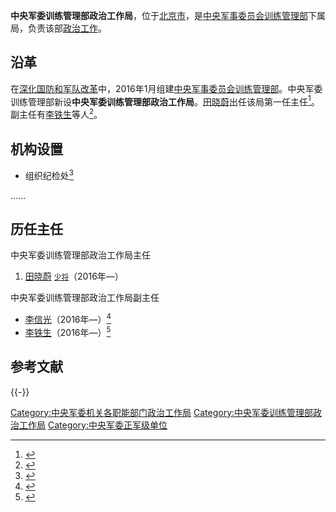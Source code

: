 {{Infobox PRCG
|color = darkgreen
|机构名称 = 中央军委训练管理部政治工作局
|上级机构 = [[中央军事委员会训练管理部|中央军事委员会训练管理部]]
|机构类型 = 中央军委训练管理部下属局
|军事级别 = 正军级|nocat
|标志1 = China Emblem PLA.svg
|标志1说明 = [[中国人民解放军军徽|中国人民解放军军徽]]
|职位1 = 主任
|人员1 = [[田晓蔚|田晓蔚]]
|衔级1 = [[中国人民解放军少将|少将]]
|职位2 = 
|人员2 =
|职位3 =
|人员3 =
|职位4 =
|人员4 =
|地址1 = [[北京市|北京市]]
|成立时间 = 2016年
|a=
|b=
|c=
|d=
|E=
|e=
}}

'''中央军委训练管理部政治工作局'''，位于[[北京市|北京市]]，是[[中央军事委员会训练管理部|中央军事委员会训练管理部]]下属局，负责该部[[军队政治工作学|政治工作]]。

==沿革==
在[[深化国防和军队改革|深化国防和军队改革]]中，2016年1月组建[[中央军事委员会训练管理部|中央军事委员会训练管理部]]。中央军委训练管理部新设'''中央军委训练管理部政治工作局'''。[[田晓蔚|田晓蔚]]出任该局第一任主任<ref>{{Cite web|title=田晓蔚已调任军委训练管理部政治工作局主任|url=http://news.sohu.com/20160727/n461298986.shtml|accessdate=2020-06-17|date=2016-07-27|publisher=搜狐新闻}}</ref>。副主任有[[李铁生|李铁生]]等人<ref>{{Cite web|title=金寨大事记（2016年5月）|url=http://daj.ahjinzhai.gov.cn/DocHtml/325/16/06/00092756.html|accessdate=2016-09-07|date=2016-06-01|publisher=金寨县党史县志档案局|archiveurl=https://web.archive.org/web/20160927162753/http://daj.ahjinzhai.gov.cn/DocHtml/325/16/06/00092756.html|archivedate=2016-09-27|dead-url=yes}}</ref>。

==机构设置==
*组织纪检处<ref name="ruihua">{{Cite web|title=工作简报第168期|url=http://www.rsmchina.com.cn/EventsContent.php?id=2900|date=2017-06-05|publisher=瑞华会计师事务所|accessdate=2017-08-07|archive-date=2017-08-08|archive-url=https://web.archive.org/web/20170808000549/http://www.rsmchina.com.cn/EventsContent.php?id=2900|dead-url=yes}}</ref>
……

== 历任主任 ==
{{col-begin}}
{{col-2}}
;中央军委训练管理部政治工作局主任
# [[田晓蔚|田晓蔚]] <small>[[中国人民解放军少将|少将]]</small>（2016年—）

{{col-2}}
;中央军委训练管理部政治工作局副主任
*[[李信光|李信光]]（2016年—）<ref>{{Cite web|url=http://news.sina.com.cn/o/2017-10-17/doc-ifymvece2343081.shtml|title=军委训练管理部“四个工程”打出扶贫“组合拳”|date=2017-10-17|publisher=新浪}}</ref>
*[[李铁生|李铁生]]（2016年—）<ref>{{Cite web|url=http://money.163.com/17/0616/15/CN2ICK9P002580S6.html|title=中央军委训练管理部帮助安徽金寨县梓树村产业脱贫|date=2017-06-16|publisher=网易}}</ref>
{{col-end}}

== 参考文献 ==
{{Reflist}}

{{-}}
{{中央军委|属}}

[[Category:中央军委机关各职能部门政治工作局|Category:中央军委机关各职能部门政治工作局]]
[[Category:中央军委训练管理部政治工作局|Category:中央军委训练管理部政治工作局]]
[[Category:中央军委正军级单位|Category:中央军委正军级单位]]

{{中华人民共和国军事小作品}}
